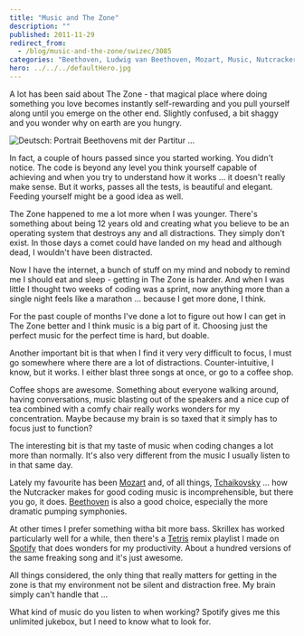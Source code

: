 ```yaml
---
title: "Music and The Zone"
description: ""
published: 2011-11-29
redirect_from:
  - /blog/music-and-the-zone/swizec/3085
categories: "Beethoven, Ludwig van Beethoven, Mozart, Music, Nutcracker, Pyotr Ilyich Tchaikovsky, Spotify, Uncategorized, Wolfgang Amadeus Mozart"
hero: ../../../defaultHero.jpg
---
```


A lot has been said about The Zone - that magical place where doing something you love becomes instantly self-rewarding and you pull yourself along until you emerge on the other end. Slightly confused, a bit shaggy and you wonder why on earth are you hungry.

![Deutsch: Portrait Beethovens mit der Partitur ...](./img/Deutsch-Portrait-Beethovens-mit-der-Partitur-ce5h86.jpeg)

In fact, a couple of hours passed since you started working. You didn't notice. The code is beyond any level you think yourself capable of achieving and when you try to understand how it works ... it doesn't really make sense. But it works, passes all the tests, is beautiful and elegant. Feeding yourself might be a good idea as well.

The Zone happened to me a lot more when I was younger. There's something about being 12 years old and creating what you believe to be an operating system that destroys any and all distractions. They simply don't exist. In those days a comet could have landed on my head and although dead, I wouldn't have been distracted.

Now I have the internet, a bunch of stuff on my mind and nobody to remind me I should eat and sleep - getting in The Zone is harder. And when I was little I thought two weeks of coding was a sprint, now anything more than a single night feels like a marathon ... because I get more done, I think.

For the past couple of months I've done a lot to figure out how I can get in The Zone better and I think music is a big part of it. Choosing just the perfect music for the perfect time is hard, but doable.

Another important bit is that when I find it very very difficult to focus, I must go somewhere where there are a lot of distractions. Counter-intuitive, I know, but it works. I either blast three songs at once, or go to a coffee shop.

Coffee shops are awesome. Something about everyone walking around, having conversations, music blasting out of the speakers and a nice cup of tea combined with a comfy chair really works wonders for my concentration. Maybe because my brain is so taxed that it simply has to focus just to function?

The interesting bit is that my taste of music when coding changes a lot more than normally. It's also very different from the music I usually listen to in that same day.

Lately my favourite has been [Mozart](http://www.last.fm/music/Wolfgang%2BAmadeus%2BMozart) and, of all things, [Tchaikovsky](http://www.last.fm/music/%25D0%259F%25D1%2591%25D1%2582%25D1%2580%2B%25D0%2598%25D0%25BB%25D1%258C%25D0%25B8%25D1%2587%2B%25D0%25A7%25D0%25B0%25D0%25B9%25D0%25BA%25D0%25BE%25D0%25B2%25D1%2581%25D0%25BA%25D0%25B8%25D0%25B9) ... how the Nutcracker makes for good coding music is incomprehensible, but there you go, it does. [Beethoven](http://www.last.fm/music/Ludwig%2Bvan%2BBeethoven) is also a good choice, especially the more dramatic pumping symphonies.

At other times I prefer something witha bit more bass. Skrillex has worked particularly well for a while, then there's a [Tetris](http://en.wikipedia.org/wiki/Tetris) remix playlist I made on [Spotify](http://www.spotify.com/) that does wonders for my productivity. About a hundred versions of the same freaking song and it's just awesome.

All things considered, the only thing that really matters for getting in the zone is that my environment not be silent and distraction free. My brain simply can't handle that ...

What kind of music do you listen to when working? Spotify gives me this unlimited jukebox, but I need to know what to look for.
